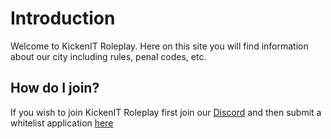 # Introduction
 
Welcome to KickenIT Roleplay. Here on this site you will find information about our city including rules, penal codes, etc.

## How do I join?

If you wish to join KickenIT Roleplay first join our [Discord](https://discord.gg/kickenitrp) and then submit a whitelist application [here](https://docs.google.com/forms/d/e/1FAIpQLSe9L9wrIZkVhfhQObX7AEk9rTEAioHbwV0pJHbSI0jyJY6xwg/viewform?usp=sf_link)